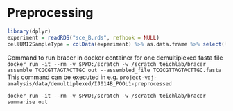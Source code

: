 # Preprocessing

```r
library(dplyr)
experiment = readRDS("sce_B.rds", refhook = NULL)
cellUMI2SampleType = colData(experiment) %>% as.data.frame %>% select(lib_id, patient_id, Sample.Type)
```

Command to run bracer in docker container for one demultiplexed fasta file
`docker run -it --rm -v $PWD:/scratch -w /scratch teichlab/bracer assemble TCGCGTTAGTACTTGC out --assembled_file TCGCGTTAGTACTTGC.fasta`
This command can be executed in e.g. `project-vdj-analysis/data/demultiplexed/IJ014B_POOL1-preprocessed`

`docker run -it --rm -v $PWD:/scratch -w /scratch teichlab/bracer summarise out`

